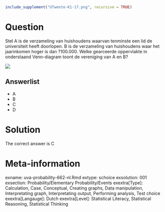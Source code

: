 ```r
include_supplement("UTwente-K1-17.png", recursive = TRUE)
```
Question
========

Stel A is de verzameling van huishoudens waarvan tenminste een lid de universiteit heeft doorlopen. B is de verzameling van huishoudens waar het jaarinkomen hoger is dan ?100.000. Welke gearceerde oppervlakte in onderstaand Venn-diagram toont de vereniging van A en B?

![](UTwente-K1-17.png)

Answerlist
----------
* A
* B
* C
* D

Solution
========

The correct answer is  C

Meta-information
================
exname: uva-probability-662-nl.Rmd
extype: schoice
exsolution: 001
exsection: Probability/Elementary Probability/Events
exextra[Type]: Calculation, Case, Conceptual, Creating graphs, Data manipulation, Interpretating graph, Interpretating output, Performing analysis, Test choice
exextra[Langauge]: Dutch
exextra[Level]: Statistical Literacy, Statistical Reasoning, Statistical Thinking
